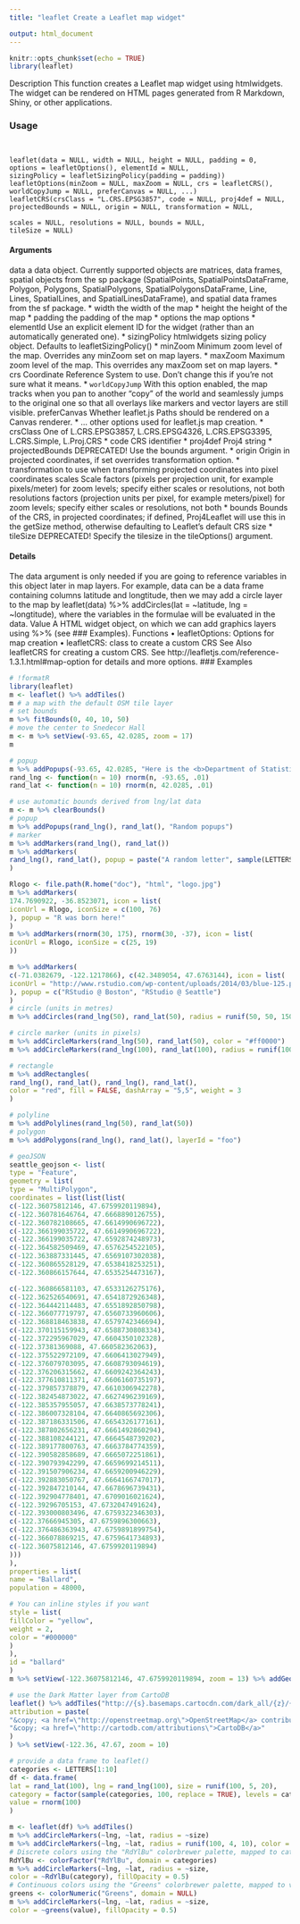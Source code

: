 ```yaml
---
title: "leaflet Create a Leaflet map widget"

output: html_document
---
```


```r
knitr::opts_chunk$set(echo = TRUE)
library(leaflet)
```

Description
This function creates a Leaflet map widget using htmlwidgets. The widget can be rendered on
HTML pages generated from R Markdown, Shiny, or other applications.

### Usage

<pre><code>

leaflet(data = NULL, width = NULL, height = NULL, padding = 0,
options = leafletOptions(), elementId = NULL,
sizingPolicy = leafletSizingPolicy(padding = padding))
leafletOptions(minZoom = NULL, maxZoom = NULL, crs = leafletCRS(),
worldCopyJump = NULL, preferCanvas = NULL, ...)
leafletCRS(crsClass = "L.CRS.EPSG3857", code = NULL, proj4def = NULL,
projectedBounds = NULL, origin = NULL, transformation = NULL,

scales = NULL, resolutions = NULL, bounds = NULL,
tileSize = NULL)
</code></pre> 

#### Arguments

data a data object. Currently supported objects are matrices, data frames, spatial objects
from the sp package (SpatialPoints, SpatialPointsDataFrame, Polygon,
Polygons, SpatialPolygons, SpatialPolygonsDataFrame, Line, Lines, SpatialLines,
and SpatialLinesDataFrame), and spatial data frames from the sf package.
* width the width of the map
* height the height of the map
* padding the padding of the map
* options the map options
* elementId Use an explicit element ID for the widget (rather than an automatically generated
one).
* sizingPolicy htmlwidgets sizing policy object. Defaults to leafletSizingPolicy()
* minZoom Minimum zoom level of the map. Overrides any minZoom set on map layers.
* maxZoom Maximum zoom level of the map. This overrides any maxZoom set on map
layers.
* crs Coordinate Reference System to use. Don’t change this if you’re not sure what
it means.
* ``worldCopyJump`` With this option enabled, the map tracks when you pan to another "copy" of the
world and seamlessly jumps to the original one so that all overlays like markers
and vector layers are still visible.
preferCanvas Whether leaflet.js Paths should be rendered on a Canvas renderer.
* ... other options used for leaflet.js map creation.
* crsClass One of L.CRS.EPSG3857, L.CRS.EPSG4326, L.CRS.EPSG3395, L.CRS.Simple, L.Proj.CRS
* code CRS identifier
* proj4def Proj4 string
* projectedBounds DEPRECATED! Use the bounds argument.
* origin Origin in projected coordinates, if set overrides transformation option.
* transformation to use when transforming projected coordinates into pixel coordinates
scales Scale factors (pixels per projection unit, for example pixels/meter) for zoom
levels; specify either scales or resolutions, not both
resolutions factors (projection units per pixel, for example meters/pixel) for zoom levels;
specify either scales or resolutions, not both
* bounds Bounds of the CRS, in projected coordinates; if defined, Proj4Leaflet will use
this in the getSize method, otherwise defaulting to Leaflet’s default CRS size
* tileSize DEPRECATED! Specify the tilesize in the tileOptions() argument.


#### Details

The data argument is only needed if you are going to reference variables in this object later in map
layers. For example, data can be a data frame containing columns latitude and longtitude, then
we may add a circle layer to the map by leaflet(data) %>% addCircles(lat = ~latitude, lng = ~longtitude),
where the variables in the formulae will be evaluated in the data.
Value
A HTML widget object, on which we can add graphics layers using %>% (see ### Examples).
Functions
• leafletOptions: Options for map creation
• leafletCRS: class to create a custom CRS
See Also
leafletCRS for creating a custom CRS.
See http://leafletjs.com/reference-1.3.1.html#map-option for details and more options.
### Examples

```r
# !formatR
library(leaflet)
m <- leaflet() %>% addTiles()
m # a map with the default OSM tile layer
# set bounds
m %>% fitBounds(0, 40, 10, 50)
# move the center to Snedecor Hall
m <- m %>% setView(-93.65, 42.0285, zoom = 17)
m
```
```r
# popup
m %>% addPopups(-93.65, 42.0285, "Here is the <b>Department of Statistics</b>, ISU")
rand_lng <- function(n = 10) rnorm(n, -93.65, .01)
rand_lat <- function(n = 10) rnorm(n, 42.0285, .01)
```
```r
# use automatic bounds derived from lng/lat data
m <- m %>% clearBounds()
# popup
m %>% addPopups(rand_lng(), rand_lat(), "Random popups")
# marker
m %>% addMarkers(rand_lng(), rand_lat())
m %>% addMarkers(
rand_lng(), rand_lat(), popup = paste("A random letter", sample(LETTERS, 10))
)

```
```r
Rlogo <- file.path(R.home("doc"), "html", "logo.jpg")
m %>% addMarkers(
174.7690922, -36.8523071, icon = list(
iconUrl = Rlogo, iconSize = c(100, 76)
), popup = "R was born here!"
)
m %>% addMarkers(rnorm(30, 175), rnorm(30, -37), icon = list(
iconUrl = Rlogo, iconSize = c(25, 19)
))
```
```r
m %>% addMarkers(
c(-71.0382679, -122.1217866), c(42.3489054, 47.6763144), icon = list(
iconUrl = "http://www.rstudio.com/wp-content/uploads/2014/03/blue-125.png"
), popup = c("RStudio @ Boston", "RStudio @ Seattle")
)
# circle (units in metres)
m %>% addCircles(rand_lng(50), rand_lat(50), radius = runif(50, 50, 150))
```
```r
# circle marker (units in pixels)
m %>% addCircleMarkers(rand_lng(50), rand_lat(50), color = "#ff0000")
m %>% addCircleMarkers(rand_lng(100), rand_lat(100), radius = runif(100, 5, 15))
```
```r
# rectangle
m %>% addRectangles(
rand_lng(), rand_lat(), rand_lng(), rand_lat(),
color = "red", fill = FALSE, dashArray = "5,5", weight = 3
)
```
```r
# polyline
m %>% addPolylines(rand_lng(50), rand_lat(50))
# polygon
m %>% addPolygons(rand_lng(), rand_lat(), layerId = "foo")
```
```r
# geoJSON
seattle_geojson <- list(
type = "Feature",
geometry = list(
type = "MultiPolygon",
coordinates = list(list(list(
c(-122.36075812146, 47.6759920119894),
c(-122.360781646764, 47.6668890126755),
c(-122.360782108665, 47.6614990696722),
c(-122.366199035722, 47.6614990696722),
c(-122.366199035722, 47.6592874248973),
c(-122.364582509469, 47.6576254522105),
c(-122.363887331445, 47.6569107302038),
c(-122.360865528129, 47.6538418253251),
c(-122.360866157644, 47.6535254473167),

c(-122.360866581103, 47.6533126275176),
c(-122.362526540691, 47.6541872926348),
c(-122.364442114483, 47.6551892850798),
c(-122.366077719797, 47.6560733960606),
c(-122.368818463838, 47.6579742346694),
c(-122.370115159943, 47.6588730808334),
c(-122.372295967029, 47.6604350102328),
c(-122.37381369088, 47.660582362063),
c(-122.375522972109, 47.6606413027949),
c(-122.376079703095, 47.6608793094619),
c(-122.376206315662, 47.6609242364243),
c(-122.377610811371, 47.6606160735197),
c(-122.379857378879, 47.6610306942278),
c(-122.382454873022, 47.6627496239169),
c(-122.385357955057, 47.6638573778241),
c(-122.386007328104, 47.6640865692306),
c(-122.387186331506, 47.6654326177161),
c(-122.387802656231, 47.6661492860294),
c(-122.388108244121, 47.6664548739202),
c(-122.389177800763, 47.6663784774359),
c(-122.390582858689, 47.6665072251861),
c(-122.390793942299, 47.6659699214511),
c(-122.391507906234, 47.6659200946229),
c(-122.392883050767, 47.6664166747017),
c(-122.392847210144, 47.6678696739431),
c(-122.392904778401, 47.6709016021624),
c(-122.39296705153, 47.6732047491624),
c(-122.393000803496, 47.6759322346303),
c(-122.37666945305, 47.6759896300663),
c(-122.376486363943, 47.6759891899754),
c(-122.366078869215, 47.6759641734893),
c(-122.36075812146, 47.6759920119894)
)))
),
properties = list(
name = "Ballard",
population = 48000,

# You can inline styles if you want
style = list(
fillColor = "yellow",
weight = 2,
color = "#000000"
)
),
id = "ballard"
)
m %>% setView(-122.36075812146, 47.6759920119894, zoom = 13) %>% addGeoJSON(seattle_geojson)
```
```r
# use the Dark Matter layer from CartoDB
leaflet() %>% addTiles("http://{s}.basemaps.cartocdn.com/dark_all/{z}/{x}/{y}.png",
attribution = paste(
"&copy; <a href=\"http://openstreetmap.org\">OpenStreetMap</a> contributors",
"&copy; <a href=\"http://cartodb.com/attributions\">CartoDB</a>"
)
) %>% setView(-122.36, 47.67, zoom = 10)
```
```r
# provide a data frame to leaflet()
categories <- LETTERS[1:10]
df <- data.frame(
lat = rand_lat(100), lng = rand_lng(100), size = runif(100, 5, 20),
category = factor(sample(categories, 100, replace = TRUE), levels = categories),
value = rnorm(100)
)
```
```r
m <- leaflet(df) %>% addTiles()
m %>% addCircleMarkers(~lng, ~lat, radius = ~size)
m %>% addCircleMarkers(~lng, ~lat, radius = runif(100, 4, 10), color = c("red"))
# Discrete colors using the "RdYlBu" colorbrewer palette, mapped to categories
RdYlBu <- colorFactor("RdYlBu", domain = categories)
m %>% addCircleMarkers(~lng, ~lat, radius = ~size,
color = ~RdYlBu(category), fillOpacity = 0.5)
# Continuous colors using the "Greens" colorbrewer palette, mapped to value
greens <- colorNumeric("Greens", domain = NULL)
m %>% addCircleMarkers(~lng, ~lat, radius = ~size,
color = ~greens(value), fillOpacity = 0.5)
```